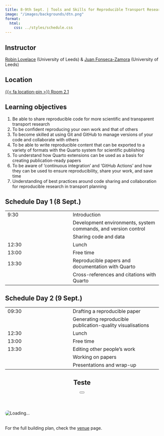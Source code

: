 ```yaml
---
title: 8-9th Sept. | Tools and Skills for Reproducible Transport Research
image: "/images/backgrounds/dtn.png"
format:
  html:
    css: ../styles/schedule.css
---
```


## Instructor

[Robin Lovelace](/speakers/rlovelace.html) (University of Leeds) & [Juan Fonseca-Zamora](/speakers/jzamora.html) (University of Leeds)


## Location

<a class="plant-trigger small mt-1" data-plant-title="Upper floor: Room 2.1" data-plant-url="/images/plant/upper_21.png" href="#">{{< fa location-pin >}}  Room 2.1</a>


## Learning objectives
1. Be able to share reproducible code for more scientific and transparent transport research
2. To be confident reproducing your own work and that of others
3. To become skilled at using Git and GitHub to manage versions of your code and collaborate with others
4. To be able to write reproducible content that can be exported to a variety of formats with the Quarto system for scientific publishing
5. To understand how Quarto extensions can be used as a basis for creating publication-ready papers
6. To be aware of ‘continuous integration’ and ‘GitHub Actions’ and how they can be used to ensure reproducibility, share your work, and save time
7. Understanding of best practices around code sharing and collaboration for reproducible research in transport planning


## Schedule Day 1 (8 Sept.)
::: {.schedule-forum}
| |  |
| --- | ---- |
| 9:30 | <span class="event-outline-blue"></span> Introduction |
| | <span class="event-filled-green"></span> Development environments, system commands, and version control |
| | <span class="event-filled-green"></span> Sharing code and data |
| 12:30 | <span class="event-outline-blue"></span> Lunch |
| 13:00 | <span class="event-outline-blue"></span> Free time |
| 13:30 | <span class="event-filled-green"></span> Reproducible papers and documentation with Quarto |
| | <span class="event-filled-green"></span> Cross-references and citations with Quarto |
:::

## Schedule Day 2 (9 Sept.)
::: {.schedule-forum}
| |  |
| --- | ---- |
| 09:30 | <span class="event-filled-green"></span> Drafting a reproducible paper |
| | <span class="event-filled-green"></span> Generating reproducible publication-quality visualisations |
| 12:30 | <span class="event-outline-blue"></span> Lunch |
| 13:00 | <span class="event-outline-blue"></span> Free time |
| 13:30 | <span class="event-filled-green"></span> Editing other people’s work |
| | <span class="event-filled-green"></span> Working on papers |
| | <span class="event-filled-green"></span> Presentations and wrap-up |
:::






```{=html}
<script src="https://unpkg.com/micromodal/dist/micromodal.min.js"></script>

<div class="modal micromodal-slide" id="plant-modal" aria-hidden="true">
  <div class="modal__overlay" tabindex="-1" data-micromodal-close>
    <div class="modal__container" role="dialog" aria-modal="true" aria-labelledby="plant-modal-title">
      <header>
        <h2 id="plant-modal-title">Teste</h2>
        <button aria-label="Close modal" data-micromodal-close class="btn btn-ouline-secondary"><i class="fa-solid fa-xmark"></i></button>
      </header>
      <main>
        <img id="plant-modal-img" src="" alt="Loading..." style="max-width:100%; border-radius:8px;" />
      </main>

      <img id="plant-legend" src="/images/plant/legend.png" alt="" style="max-width:100%; border-radius:8px;" />

      <p style="margin-top: 32px;">For the full building plan, check the <a href="/info/venue.html">venue</a> page.</p>
    </div>
  </div>
</div>

<script>
document.addEventListener("DOMContentLoaded", function() {
  // Initialize Micromodal with explicit modal id
  MicroModal.init({
    openTrigger: 'data-micromodal-trigger',
    closeTrigger: 'data-micromodal-close',
    disableScroll: true,
    awaitOpenAnimation: false,
    awaitCloseAnimation: false,
    onClose: () => {
      document.getElementById("plant-modal-img").setAttribute("src", "");
    }
  });

  // Attach dynamic trigger handler
  document.querySelectorAll(".plant-trigger").forEach(function(trigger) {
    trigger.addEventListener("click", function(e) {
      e.preventDefault();
      document.getElementById("plant-modal-img").setAttribute("src", "#");

      // Read data attributes
      const title = trigger.getAttribute("data-plant-title");
      const url   = trigger.getAttribute("data-plant-url");

      // Update modal content
      document.getElementById("plant-modal-title").textContent = title;
      document.getElementById("plant-modal-img").setAttribute("src", url);

      // Open the modal safely
      MicroModal.show("plant-modal");
    });
  });
});
</script>

```
